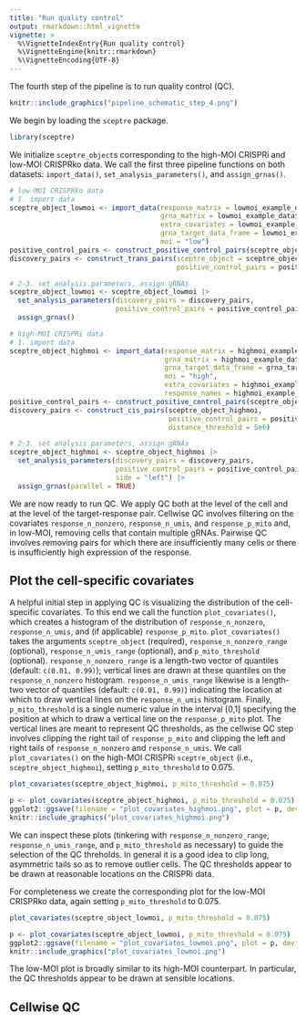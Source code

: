```yaml
---
title: "Run quality control"
output: rmarkdown::html_vignette
vignette: >
  %\VignetteIndexEntry{Run quality control}
  %\VignetteEngine{knitr::rmarkdown}
  %\VignetteEncoding{UTF-8}
---
```


The fourth step of the pipeline is to run quality control (QC).

```r
knitr::include_graphics("pipeline_schematic_step_4.png")
```

We begin by loading the `sceptre` package.

```r
library(sceptre)
```

We initialize `sceptre_object`s corresponding to the high-MOI CRISPRi and low-MOI CRISPRko data. We call the first three pipeline functions on both datasets: `import_data()`, `set_analysis_parameters()`, and `assign_grnas()`.

```r
# low-MOI CRISPRko data
# 1. import data
sceptre_object_lowmoi <- import_data(response_matrix = lowmoi_example_data$response_matrix,
                                     grna_matrix = lowmoi_example_data$grna_matrix,
                                     extra_covariates = lowmoi_example_data$extra_covariates,
                                     grna_target_data_frame = lowmoi_example_data$grna_target_data_frame,
                                     moi = "low")
positive_control_pairs <- construct_positive_control_pairs(sceptre_object_lowmoi)
discovery_pairs <- construct_trans_pairs(sceptre_object = sceptre_object_lowmoi,
                                         positive_control_pairs = positive_control_pairs)

# 2-3. set analysis parameters, assign gRNAs
sceptre_object_lowmoi <- sceptre_object_lowmoi |>
  set_analysis_parameters(discovery_pairs = discovery_pairs,
                          positive_control_pairs = positive_control_pairs) |>
  assign_grnas()
```

```r
# high-MOI CRISPRi data
# 1. import data
sceptre_object_highmoi <- import_data(response_matrix = highmoi_example_data$response_matrix,
                                      grna_matrix = highmoi_example_data$grna_matrix,
                                      grna_target_data_frame = grna_target_data_frame_highmoi,
                                      moi = "high",
                                      extra_covariates = highmoi_example_data$extra_covariates,
                                      response_names = highmoi_example_data$gene_names)
positive_control_pairs <- construct_positive_control_pairs(sceptre_object_highmoi)
discovery_pairs <- construct_cis_pairs(sceptre_object_highmoi,
                                       positive_control_pairs = positive_control_pairs,
                                       distance_threshold = 5e6)

# 2-3. set analysis parameters, assign gRNAs
sceptre_object_highmoi <- sceptre_object_highmoi |>
  set_analysis_parameters(discovery_pairs = discovery_pairs,
                          positive_control_pairs = positive_control_pairs,
                          side = "left") |>
  assign_grnas(parallel = TRUE)
```

We are now ready to run QC. We apply QC both at the level of the cell and at the level of the target-response pair. Cellwise QC involves filtering on the covariates `response_n_nonzero`, `response_n_umis`, and `response_p_mito` and, in low-MOI, removing cells that contain multiple gRNAs. Pairwise QC involves removing pairs for which there are insufficiently many cells or there is insufficiently high expression of the response.

## Plot the cell-specific covariates

A helpful initial step in applying QC is visualizing the distribution of the cell-specific covariates. To this end we call the function `plot_covariates()`, which creates a histogram of the distribution of `response_n_nonzero`, `response_n_umis`, and (if applicable) `response_p_mito`. `plot_covariates()` takes the arguments `sceptre_object` (required), `response_n_nonzero_range` (optional), `response_n_umis_range` (optional), and `p_mito_threshold` (optional). `response_n_nonzero_range` is a length-two vector of quantiles (default: `c(0.01, 0.99)`); vertical lines are drawn at these quantiles on the `response_n_nonzero` histogram. `response_n_umis_range` likewise is a length-two vector of quantiles (default: `c(0.01, 0.99)`) indicating the location at which to draw vertical lines on the `response_n_umis` histogram. Finally, `p_mito_threshold` is a single numeric value in the interval [0,1] specifying the position at which to draw a vertical line on the `response_p_mito` plot. The vertical lines are meant to represent QC thresholds, as the cellwise QC step involves clipping the right tail of `response_p_mito` and clipping the left and right tails of `response_n_nonzero` and `response_n_umis`. We call `plot_covariates()` on the high-MOI CRISPRi `sceptre_object` (i.e., `sceptre_object_highmoi`), setting `p_mito_threshold` to 0.075.

```r
plot_covariates(sceptre_object_highmoi, p_mito_threshold = 0.075)
```

```r
p <- plot_covariates(sceptre_object_highmoi, p_mito_threshold = 0.075)
ggplot2::ggsave(filename = "plot_covariates_highmoi.png", plot = p, device = "png", scale = 1.0, width = 5, height = 4, dpi = 330)
knitr::include_graphics("plot_covariates_highmoi.png")
```

We can inspect these plots (tinkering with `response_n_nonzero_range`, `response_n_umis_range`, and `p_mito_threshold` as necessary) to guide the selection of the QC threholds. In general it is a good idea to clip long, asymmetric tails so as to remove outlier cells. The QC thresholds appear to be drawn at reasonable locations on the CRISPRi data.

For completeness we create the corresponding plot for the low-MOI CRISPRko data, again setting `p_mito_threshold` to 0.075.

```r
plot_covariates(sceptre_object_lowmoi, p_mito_threshold = 0.075)
```

```r
p <- plot_covariates(sceptre_object_lowmoi, p_mito_threshold = 0.075)
ggplot2::ggsave(filename = "plot_covariates_lowmoi.png", plot = p, device = "png", scale = 1.0, width = 5, height = 4, dpi = 330)
knitr::include_graphics("plot_covariates_lowmoi.png")
```

The low-MOI plot is broadly similar to its high-MOI counterpart. In particular, the QC thresholds appear to be drawn at sensible locations.

## Cellwise QC
